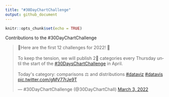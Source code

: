 ```yaml
---
title: "#30DayChartChallenge"
output: github_document
---
```


```r
knitr::opts_chunk$set(echo = TRUE)
```

Contributions to the #30DayChartChallenge


<blockquote class="twitter-tweet"><p lang="en" dir="ltr">📢Here are the first 12 challenges for 2022! 🎊<br><br>To keep the tension, we will publish 2⃣ categories every Thursday until the start of the <a href="https://twitter.com/hashtag/30DaysChartChallenge?src=hash&amp;ref_src=twsrc%5Etfw">#30DaysChartChallenge</a> in April. <br><br>Today&#39;s category: comparisons ⚖️ and distributions <a href="https://twitter.com/hashtag/dataviz?src=hash&amp;ref_src=twsrc%5Etfw">#dataviz</a> <a href="https://twitter.com/hashtag/datavis?src=hash&amp;ref_src=twsrc%5Etfw">#datavis</a> <a href="https://t.co/gMV77rJe9T">pic.twitter.com/gMV77rJe9T</a></p>&mdash; #30DayChartChallenge (@30DayChartChall) <a href="https://twitter.com/30DayChartChall/status/1499438019836796933?ref_src=twsrc%5Etfw">March 3, 2022</a></blockquote> <script async src="https://platform.twitter.com/widgets.js" charset="utf-8"></script>